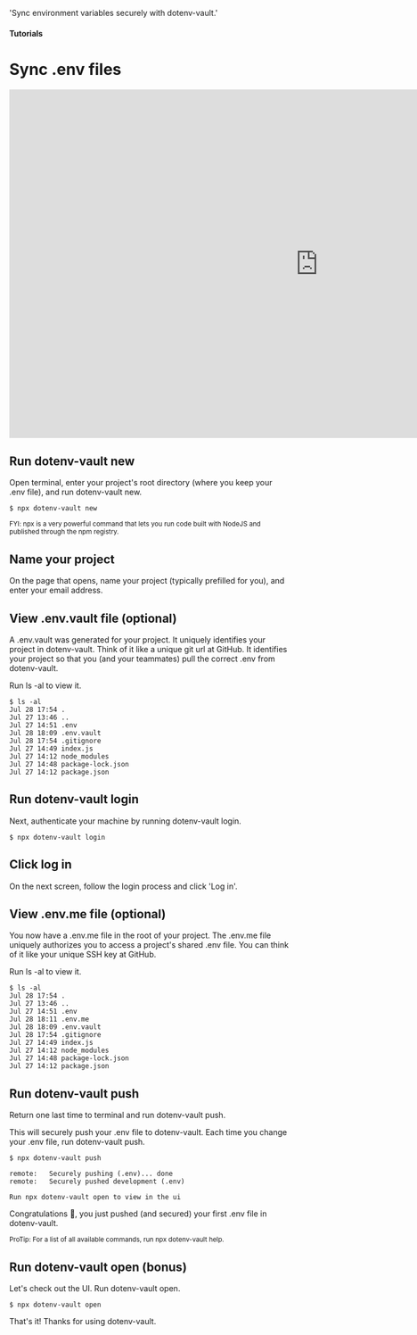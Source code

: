 
  'Sync environment variables securely with dotenv-vault.'

#### Tutorials
# Sync .env files

<iframe className="aspect-video border-2 border-zinc-500 rounded-lg" width="1108" height="625" src="https://www.youtube.com/embed/z-lBjxfhWeY" title="1 Minute Overview" frameborder="0" allow="accelerometer; autoplay; clipboard-write; encrypted-media; gyroscope; picture-in-picture" allowfullscreen></iframe>

## Run dotenv-vault new

Open terminal, enter your project's root directory (where you keep your .env file), and run dotenv-vault new.

```
$ npx dotenv-vault new
```

<small>FYI: npx is a very powerful command that lets you run code built with NodeJS and published through the npm registry.</small>

## Name your project

On the page that opens, name your project (typically prefilled for you), and enter your email address.

<ScreenshotBrowser url='/assets/img/cloudinary/Screen_Shot_2022-07-28_at_5.55.15_PM_jnnhto.png' />

## View .env.vault file (optional)

A .env.vault was generated for your project. It uniquely identifies your project in dotenv-vault. Think of it like a unique git url at GitHub. It identifies your project so that you (and your teammates) pull the correct .env from dotenv-vault.

Run ls -al to view it.


```
$ ls -al
Jul 28 17:54 .
Jul 27 13:46 ..
Jul 27 14:51 .env
Jul 28 18:09 .env.vault
Jul 28 17:54 .gitignore
Jul 27 14:49 index.js
Jul 27 14:12 node_modules
Jul 27 14:48 package-lock.json
Jul 27 14:12 package.json
```

<ScreenshotBrowser url='/assets/img/cloudinary/Screen_Shot_2022-07-28_at_6.46.24_PM_s5qd3s.png' />

## Run dotenv-vault login

Next, authenticate your machine by running dotenv-vault login.

```
$ npx dotenv-vault login
```

## Click log in

On the next screen, follow the login process and click 'Log in'.

<ScreenshotBrowser url='/assets/img/cloudinary/dotenv-vault-login-2_vdb9sq.png' />

## View .env.me file (optional)

You now have a .env.me file in the root of your project. The .env.me file uniquely authorizes you to access a project's shared .env file. You can think of it like your unique SSH key at GitHub.

Run ls -al to view it.

```
$ ls -al
Jul 28 17:54 .
Jul 27 13:46 ..
Jul 27 14:51 .env
Jul 28 18:11 .env.me
Jul 28 18:09 .env.vault
Jul 28 17:54 .gitignore
Jul 27 14:49 index.js
Jul 27 14:12 node_modules
Jul 27 14:48 package-lock.json
Jul 27 14:12 package.json
```

<ScreenshotBrowser url='/assets/img/cloudinary/dotenv-me_bsffi2.png' />

## Run dotenv-vault push

Return one last time to terminal and run dotenv-vault push.

This will securely push your .env file to dotenv-vault. Each time you change your .env file, run dotenv-vault push.

```
$ npx dotenv-vault push

remote:   Securely pushing (.env)... done
remote:   Securely pushed development (.env)

Run npx dotenv-vault open to view in the ui
```

Congratulations 🎉, you just pushed (and secured) your first .env file in dotenv-vault.

<small>ProTip: For a list of all available commands, run npx dotenv-vault help.</small>

## Run dotenv-vault open (bonus)

Let's check out the UI. Run dotenv-vault open.

```
$ npx dotenv-vault open
```

<ScreenshotBrowser url='/assets/img/cloudinary/dotenv-vault-ui_ep5nrs.png' />

That's it! Thanks for using dotenv-vault.
